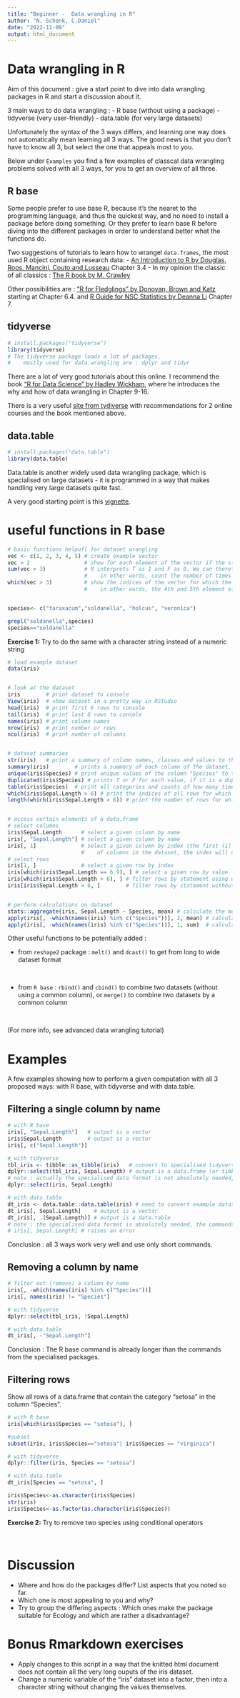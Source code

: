 ```yaml
---
title: "Beginner -  Data wrangling in R"
author: "N. Schenk, C.Daniel"
date: "2022-11-09"
output: html_document
---
```


# Data wrangling in R

Aim of this document : give a start point to dive into data wrangling packages in R and start a discussion about it.

3 main ways to do data wrangling : 
- R base (without using a package)
- tidyverse (very user-friendly)
- data.table (for very large datasets)

Unfortunately the syntax of the 3 ways differs, and learning one way does not automatically mean learning all 3 ways. The good news is that you don't have to know all 3, but select the one that appeals most to you.

Below under `Examples` you find a few examples of classcal data wrangling problems solved with all 3 ways, for you to get an overview of all three.

## R base
Some people prefer to use base R, because it's the nearet to the programming language, and thus the quickest way, and no need to install a package before doing something. Or they prefer to learn base R before diving into the different packages in order to understand better what the functions do.

Two suggestions of tutorials to learn how to wrangel `data.frames`, the most used R object containing research data:
- [An Introduction to R by Douglas, Roos, Mancini, Couto and Lusseau](https://intro2r.com/wrangling-data-frames.html) Chapter 3.4
- In my opinion the classic of all classics : [The R book by M. Crawley](http://www.ievbras.ru/ecostat/Kiril/R/Biblio_N/R_Eng/Crawley2013.pdf)

Other possibilities are : ["R for Fledglings" by Donovan, Brown and Katz](https://www.uvm.edu/~tdonovan/RforFledglings/) starting at Chapter 6.4. and [R Guide for NSC Statistics by Deanna Li](https://bookdown.org/dli/rguide/working-with-dataset.html) Chapter 7.




## tidyverse
```r
# install.packages("tidyverse")
library(tidyverse)
# The tidyverse package loads a lot of packages.
#    mostly used for data.wrangling are : dplyr and tidyr
```

There are a lot of very good tutorials about this online. I recommend the book ["R for Data Science" by Hadley Wickham](https://r4ds.had.co.nz/wrangle-intro.html), where he introduces the why and how of data wrangling in Chapter 9-16.

There is a very useful [site from tydiverse](https://www.tidyverse.org/learn/) with recommendations for 2 online courses and the book mentioned above.


## data.table
```r
# install.packages("data.table")
library(data.table)
```
Data.table is another widely used data wrangling package, which is specialised on large datasets - it is programmed in a way that makes handling very large datasets quite fast.

A very good starting point is this [vignette](https://cran.r-project.org/web/packages/data.table/vignettes/datatable-intro.html).


# useful functions in R base
```r
# basic functions helpufl for dataset wrangling
vec <- c(1, 2, 3, 4, 5) # create example vector
vec > 2                 # show for each element of the vector if the statement is true or false
sum(vec > 3)            # R interprets T as 1 and F as 0. We can therefore use sum() to count the number of times T occurs.
                        #    in other words, count the number of times the statement is true for our vector
which(vec > 3)          # show the indices of the vector for which the statemetn is true
                        #    in other words, the 4th and 5th element of the vector are larger than 3


species<- c("taraxacum","soldanella", "holcus", "veronica")

grepl("soldanella",species)
species=="soldanella"


```

**Exercise 1:** Try to do the same with a character string instead of a numeric string
<br>

```r

# load example dataset
data(iris)


# look at the dataset
iris        # print dataset to console
View(iris)  # show dataset in a pretty way in RStudio
head(iris)  # print first 6 rows to console
tail(iris)  # print last 6 rows to console
names(iris) # print column names
nrow(iris)  # print number or rows
ncol(iris)  # print number of columns


# dataset summaries
str(iris)   # print a summary of column names, classes and values to the console
summary(iris)        # prints a summary of each column of the dataset, with mean, 1-3 quantile, min and max
unique(iris$Species) # print unique values of the column "Species" to the console, if the column e.g. contains categories
duplicated(iris$Species) # prints T or F for each value, if it is a duplicate = if it has occurred before
table(iris$Species)  # print all categories and counts of how many times a given value appears
which(iris$Sepal.Length > 6) # print the indices of all rows for which the statement is true
length(which(iris$Sepal.Length > 6)) # print the number of rows for which the statement is true


# access certain elements of a data.frame
# select columns
iris$Sepal.Length      # select a given column by name
iris[, "Sepal.Length"] # select a given column by name
iris[, 1]              # select a given column by index (the first (1) column). Note : is error prone, if you change the order
                       #    of columns in the dataset, the index will change
# select rows
iris[1, ]              # select a given row by index
iris[which(iris$Sepal.Length == 6.9), ] # select a given row by value
iris[which(iris$Sepal.Length > 6), ] # filter rows by statement using which
iris[iris$Sepal.Length > 6, ]        # filter rows by statement without using which


# perform calculations on dataset
stats::aggregate(iris, Sepal.Length ~ Species, mean) # calculate the mean Sepal.Length of each Species
apply(iris[, -which(names(iris) %in% c("Species"))], 2, mean) # calculate the mean of each column except the Species column
apply(iris[, -which(names(iris) %in% c("Species"))], 1, sum)  # calculate the sum of each row from the iris dataset without the Species column
```

Other useful functions to be potentially added : 
<br>

- from `reshape2` package : `melt()` and `dcast()` to get from long to wide dataset format 

<br>

- from `R base` : `rbind()` and `cbind()` to combine two datasets (without using a common column), or `merge()` to combine two datasets by a common column 

<br>

(For more info, see advanced data wrangling tutorial)


# Examples
A few examples showing how to perform a given computation with all 3 proposed ways: with R base, with tidyverse and with data.table.

## Filtering a single column by name
```r
# with R base
iris[, "Sepal.Length"]   # output is a vector
iris$Sepal.Length        # output is a vector
iris[, c("Sepal.Length")]

# with tidyverse
tbl_iris <- tibble::as_tibble(iris)   # convert to specialised tidyverse format
dplyr::select(tbl_iris, Sepal.Length) # output is a data.frame (or tibble, the format used in tidyverse)
# note : actually the specialised data format is not absolutely needed, the commands also work on data.frames :
dplyr::select(iris, Sepal.Length) 

# with data.table
dt_iris <- data.table::data.table(iris) # need to convert example dataset to data.table format
dt_iris[, Sepal.Length]    # output is a vector
dt_iris[, .(Sepal.Length)] # output is a data.table
# note : the specialised data format is absolutely needed, the commands do not work on data.frames :
# iris[, Sepal.Length] # raises an error
```
Conclusion : all 3 ways work very well and use only short commands.


## Removing a column by name
```r
# filter out (remove) a column by name
iris[, -which(names(iris) %in% c("Species"))]
iris[, names(iris) != "Species"]

# with tidyverse
dplyr::select(tbl_iris, !Sepal.Length)

# with data.table
dt_iris[, -"Sepal.Length"]
```
Conclusion : The R base command is already longer than the commands from the specialised packages.


## Filtering rows
Show all rows of a data.frame that contain the category "setosa" in the column "Species".
```r
# with R base
iris[which(iris$Species == "setosa"), ]

#subset
subset(iris, iris$Species=="setosa"| iris$Species == "virginica")

# with tidyverse
dplyr::filter(iris, Species == "setosa")

# with data.table
dt_iris[Species == "setosa", ]

iris$Species<-as.character(iris$Species)
str(iris)
iris$Species<-as.factor(as.character(iris$Species))

```

**Exercise 2:** Try to remove two species using conditional operators

<br>

# Discussion
- Where and how do the packages differ? List aspects that you noted so far.
- Which one is most appealing to you and why?
- Try to group the differing aspects : Which ones make the package suitable for Ecology and which are rather a disadvantage?


# Bonus Rmarkdown exercises 
- Apply changes to this script in a way that the knitted html document does not contain all the very long ouputs of the iris dataset.
- Change a numeric variable of the "iris" dataset into a factor, then into a character string without changing the values themselves.